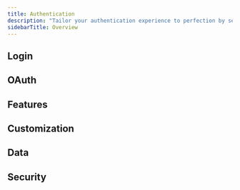 ```yaml
---
title: Authentication
description: "Tailor your authentication experience to perfection by selecting from a diverse array of passwordless login options, ensuring an ideal fit for your audience. All users are provisioned with a non-custodial wallet on signup, **enabling one-click web3 onboarding experiences**."
sidebarTitle: Overview
---
```


## Login

<CardGroup cols={3}>
  <Card
    title="Email OTP"
    icon="envelope"
    href="/embedded-wallets/authentication/login/email-otp"
    horizontal
  />
  <Card
    title="SMS"
    icon="comment-dots"
    href="/embedded-wallets/authentication/login/sms"
    horizontal
  />
  <Card
    title="Farcaster"
    icon="tower-observation"
    href="/embedded-wallets/authentication/login/farcaster"
    horizontal
  />
</CardGroup>

## OAuth

<CardGroup cols={3}>
  <Card
    title="Getting Started With OAuth"
    icon="key"
    href="/embedded-wallets/authentication/login/oauth/oauth-implementation"
    horizontal
  />
  <Card
    title="Google"
    icon="google"
    href="/embedded-wallets/authentication/login/oauth/social-providers/google"
    horizontal
  />
  <Card
    title="Facebook"
    icon="facebook"
    href="/embedded-wallets/authentication/login/oauth/social-providers/facebook"
    horizontal
  />
  <Card
    title="Twitter"
    icon="twitter"
    href="/embedded-wallets/authentication/login/oauth/social-providers/twitter"
    horizontal
  />
  <Card
    title="Apple"
    icon="apple"
    href="/embedded-wallets/authentication/login/oauth/social-providers/apple"
    horizontal
  />
  <Card
    title="Discord"
    icon="discord"
    href="/embedded-wallets/authentication/login/oauth/social-providers/discord"
    horizontal
  />
  <Card
    title="GitHub"
    icon="github"
    href="/embedded-wallets/authentication/login/oauth/social-providers/github"
    horizontal
  />
  <Card
    title="LinkedIn"
    icon="linkedin"
    href="/embedded-wallets/authentication/login/oauth/social-providers/linkedin"
    horizontal
  />
  <Card
    title="Bitbucket"
    icon="bitbucket"
    href="/embedded-wallets/authentication/login/oauth/social-providers/bitbucket"
    horizontal
  />
  <Card
    title="Twitch"
    icon="twitch"
    href="/embedded-wallets/authentication/login/oauth/social-providers/twitch"
    horizontal
  />
  <Card
    title="Microsoft"
    icon="microsoft"
    href="/embedded-wallets/authentication/login/oauth/social-providers/microsoft"
    horizontal
  />
  <Card
    title="GitLab"
    icon="gitlab"
    href="/embedded-wallets/authentication/login/oauth/social-providers/gitlab"
    horizontal
  />
  <Card
    title="Telegram"
    icon="telegram"
    href="/embedded-wallets/authentication/login/oauth/social-providers/telegram"
    horizontal
  />
</CardGroup>

## Features

<CardGroup cols={3}>
  <Card
    title="MFA"
    icon="shield-halved"
    href="/embedded-wallets/authentication/features/mfa"
    horizontal
  />
  <Card
    title="Advanced MFA"
    icon="shield-check"
    href="/embedded-wallets/authentication/features/advanced-mfa"
    horizontal
  />
  <Card
    title="Account Recovery"
    icon="key"
    href="/embedded-wallets/authentication/features/account-recovery"
    horizontal
  />
  <Card
    title="Decentralized ID"
    icon="id-card"
    href="/embedded-wallets/authentication/features/decentralized-id"
    horizontal
  />
</CardGroup>

## Customization

<CardGroup cols={3}>
  <Card
    title="Login UI"
    icon="palette"
    href="/embedded-wallets/authentication/customization/login-ui"
    horizontal
  />
  <Card
    title="Localization"
    icon="language"
    href="/embedded-wallets/authentication/customization/localization"
    horizontal
  />
  <Card
    title="Custom Email Provider"
    icon="envelope"
    href="/embedded-wallets/authentication/customization/custom-smtp"
    horizontal
  />
  <Card
    title="Custom Email Template"
    icon="file-code"
    href="/embedded-wallets/authentication/customization/custom-email-template"
    horizontal
  />
  <Card
    title="Custom Twilio Configuration"
    icon="phone"
    href="/embedded-wallets/authentication/customization/custom-twilio-configuration"
    horizontal
  />
</CardGroup>

## Data

<CardGroup cols={3}>
  <Card
    title="Data Export"
    icon="file-export"
    href="/embedded-wallets/authentication/data/data-export"
    horizontal
  />
  <Card
    title="Email Logs"
    icon="envelope"
    href="/embedded-wallets/authentication/data/email-logs"
    horizontal
  />
  <Card
    title="GDPR Deletion Request"
    icon="user-slash"
    href="/embedded-wallets/authentication/data/deletion-request"
    horizontal
  />
</CardGroup>

## Security

<CardGroup cols={3}>
  <Card
    title="Access Control"
    icon="lock"
    href="/embedded-wallets/authentication/security/access-control"
    horizontal
  />
  <Card
    title="Domain Allowlist"
    icon="globe"
    href="/embedded-wallets/authentication/security/allowlists/domain-allowlist"
    horizontal
  />
  <Card
    title="Redirect Allowlist"
    icon="arrow-right"
    href="/embedded-wallets/authentication/security/allowlists/redirect-allowlist"
    horizontal
  />
  <Card
    title="Mobile Access Allow Listing"
    icon="mobile"
    href="/embedded-wallets/authentication/security/allowlists/mobile-access-allow-listing"
    horizontal
  />
  <Card
    title="Device Registration"
    icon="laptop"
    href="/embedded-wallets/authentication/security/device-registration"
    horizontal
  />
  <Card
    title="Custom Session Management"
    icon="clock"
    href="/embedded-wallets/authentication/security/session-management"
    horizontal
  />
</CardGroup>
